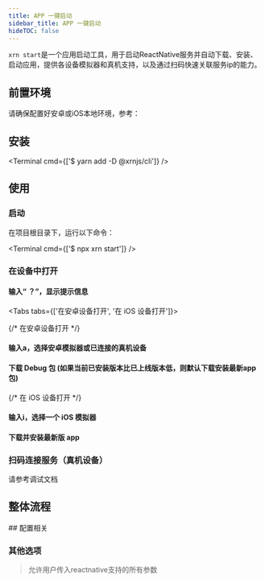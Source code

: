 ```yaml
---
title: APP 一键启动
sidebar_title: APP 一键启动
hideTOC: false
---
```



`xrn start`是一个应用启动工具，用于启动ReactNative服务并自动下载、安装、启动应用，提供各设备模拟器和真机支持，以及通过扫码快速关联服务ip的能力。

## 前置环境

请确保配置好安卓或iOS本地环境，参考：

<BoxLink
  title="基础配置"
  description="学习如何设置开发环境以开始 App 开发"
  href="/guides/getting-started/basic-configuration"
/>

## 安装

<Terminal
  cmd={['$ yarn add -D @xrnjs/cli']}
/>

## 使用

### 启动

在项目根目录下，运行以下命令：

<Terminal cmd={['$ npx xrn start']} />

### 在设备中打开

#### 输入“ ？”，显示提示信息

<ContentSpotlight
  alt="image.png"
  src="/xrn/static/images/app-startup/0c7a71af-1e75-47a7-a707-4852ad16cca5.png"
  className="max-w-640"
/>

<Tabs tabs={['在安卓设备打开', '在 iOS 设备打开']}>

{/* 在安卓设备打开 */}

<Tab>

#### 输入a，选择安卓模拟器或已连接的真机设备

<ContentSpotlight
  alt="image.png"
  src="/xrn/static/images/app-startup/db1ff461-6c20-4819-9a48-650291aee49d.png"
  className="max-w-640"
/>

#### 下载 Debug 包 (如果当前已安装版本比已上线版本低，则默认下载安装最新app包)

<ContentSpotlight
  alt="image.png"
  src="/xrn/static/images/app-startup/eb82ce2f-1fe1-41aa-a811-c8b10283c61b.png"
  className="max-w-640"
/>

</Tab>

{/* 在 iOS 设备打开 */}

<Tab>

#### 输入i，选择一个 iOS 模拟器

<ContentSpotlight
  alt="image.png"
  src="/xrn/static/images/app-startup/aaf5d2b5-cd3c-47ca-bae3-2f81ffb49574.png"
  className="max-w-640"
/>

#### 下载并安装最新版 app

<ContentSpotlight
  alt="image.png"
  src="/xrn/static/images/app-startup/1c25a3ae-c790-4897-9597-839c4d4bed44.png"
  className="max-w-640"
/>

</Tab>

</Tabs>

### 扫码连接服务（真机设备）

请参考调试文档

<BoxLink
  title="调试面板"
  description="请参考调试面板中的扫码绑定IP章节"
  href="/guides/debugging/debug-panel/debug-panel/#%E6%89%AB%E7%A0%81%E7%BB%91ip"
/>

## 整体流程

<Collapsible summary="完整流程图">
  <Diagram
    source="/xrn/static/images/app-startup/1bc03fc0-3418-4a9a-b858-298743f0df42.SVG"
    darkSource="/xrn/static/images/app-startup/1bc03fc0-3418-4a9a-b858-298743f0df42.SVG"
    alt="Core"
    disableSrcSet
  />
</Collapsible>
## 配置相关

### 其他选项

> 允许用户传入reactnative支持的所有参数
